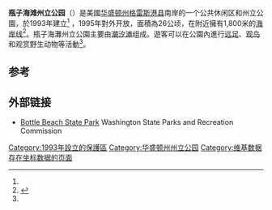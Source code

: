 {{Infobox protected area
| name            = 瓶子海灘州立公園
| iucn_category   = 
<!-- images -->
| photo           = Bottle Beach sunset.jpg
| photo_caption   = 瓶子海灘州立公園
<!-- map -->
| map             = USA Washington
| map_caption     = 瓶子海灘州立公園位於美國華盛頓州的位置
| relief          = 1
<!-- location -->
| location        = 美國[[華盛頓州|華盛頓州]][[格雷斯港县|格雷斯港县]]
| nearest_city    = [[阿伯丁_(华盛顿州)|阿伯丁]]
| coordinates     = {{coord|46.89304|-124.04099|format=dms|display=inline,title}}
| coords_ref      = <ref name=wasp/>
<!-- stats --> 
| length          = 
| length_mi       = 
| length_km       = 
| width           = 
| width_mi        = 
| width_km        = 
| area_acre       = 64
| area_ref        = 
| elevation       = 
| elevation_avg   = 
| elevation_min   = 
| elevation_max   = 
| dimensions      = 

<!-- dates & info -->
| established     = 1993
| named_for       = 
| visitation_num  = 
| visitation_year = 
| visitation_ref  = 
| administrator   = {{link-en|华盛顿州公园和休闲委员会|Washington State Parks and Recreation Commission}}
<!-- website, embedded --> 
| website         = [http://parks.state.wa.us/479/Bottle-Beach Bottle Beach State Park]
| embedded        = 
}}

'''瓶子海滩州立公园'''（{{lang-en|Bottle Beach State Park}}）是美國[[华盛顿州|华盛顿州]][[格雷斯港县|格雷斯港县]]{{link-en|格雷港|Grays Harbor}}南岸的一个公共休闲区和州立公園，於1993年建立<ref name=olympian/> ，1995年對外开放，面積為26公顷，在{{link-en|奥科斯塔镇|Ocosta, Washington}}附近擁有1,800米的[[海岸线|海岸线]]<ref name="gnis">{{Cite gnis|1507142|Ocosta}}</ref>。瓶子海灘州立公園主要由[[潮汐滩|潮汐滩]]组成。遊客可以在公園內進行[[远足|远足]]、[[观鸟|观鸟]]和观赏野生动物等活動<ref name=wasp/>。

== 参考 ==
{{Reflist|refs=<ref name=wasp>{{cite web |url=http://parks.state.wa.us/479/Bottle-Beach |title=Bottle Beach State Park |publisher=Washington State Parks and Recreation Commission |access-date=August 25, 2016 |archive-date=2021-02-22 |archive-url=https://web.archive.org/web/20210222213746/https://parks.state.wa.us/479/Bottle-Beach |dead-url=no }}</ref>

<ref name=olympian>{{cite news |url=https://www.theolympian.com/outdoors/article25236466.html |title=Ruby Egbert's legacy lives on at Bottle Beach State Park |newspaper=The Olympian |location=Olympia, Wash. |date=July 17, 2009 |access-date=August 13, 2018}}</ref>}}

== 外部链接 ==

* [http://parks.state.wa.us/479/Bottle-Beach Bottle Beach State Park] {{Wayback|url=http://parks.state.wa.us/479/Bottle-Beach |date=20210222213746 }} Washington State Parks and Recreation Commission 

[[Category:1993年設立的保護區|Category:1993年設立的保護區]]
[[Category:华盛顿州州立公园|Category:华盛顿州州立公园]]
[[Category:维基数据存在坐标数据的页面|Category:维基数据存在坐标数据的页面]]